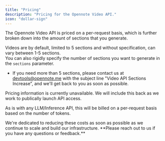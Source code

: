 ```yaml
---
title: "Pricing"
description: "Pricing for the Opennote Video API."
icon: "dollar-sign"
---
```


The Opennote Video API is priced on a per-request basis, which is further broken down into the amount of sections that you generate.

Videos are by default, limited to 5 sections and without specification, can vary between 1-5 sections.\
You can also rigidly specify the number of sections you want to generate in the `sections` parameter.

- If you need more than 5 sections, please contact us at [devtools@opennote.me](mailto:devtools@opennote.me) with the subject line "Video API Sections Increase", and we'll get back to you as soon as possible.

<Warning>
  Pricing information is currently unavailable. We will include this back as we work to publically launch API access.  
</Warning>

As is with any LLM/Inference API, this will be billed on a per-request basis based on the number of tokens.

<Info>
  We're dedicated to reducing these costs as soon as possible as we continue to scale and build our infrastructure. **Please reach out to us if you have any questions or feedback.**
</Info>